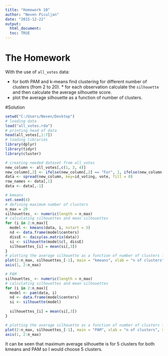 ---
title: "Homework 10"
author: "Neven Piculjan"
date: "2015-12-22"
output: 
  html_document:
  toc: TRUE
---
# The Homework
With the use of `all_votes` data:

* for both PAM and k-means find clustering for different number of clusters (from 2 to 20). * for each observation calculate the `silhouette` and then calculate the average silhouette score. 
* plot the average silhouette as a function of number of clusters.

#Solution
```{r, warning=FALSE, message=FALSE}
setwd("C:/Users/Neven/Desktop")
# loading data
load("all_votes.rda")
# printing head of data
head(all_votes[,1:7])
# loading libraries
library(dplyr)
library(tidyr)
library(cluster)

# creating needed dataset from all_votes
new_column <- all_votes[,c(1, 3, 4)]
new_column[,2] <- ifelse(new_column[,2] == "For", 1, ifelse(new_column[,2] == "Against", -1, 0))
data <- spread(new_column, key=id_voting, vote, fill = 0)
row_names <- data[,1]
data <- data[,-1]

# kmeans 
set.seed(4)
# defining maximum number of clusters
n_max = 20
silhouettes_ <- numeric(length = n_max)
# calculating silhouettes and mean silhouettes
for (i in 2:n_max){
  model <- kmeans(data, i, nstart = 3)
  nd <- data.frame(model$centers)
  dissE <- daisy(as.matrix(data)) 
  si <- silhouette(model$cl, dissE)
  silhouettes_[i] = mean(si[,3])
}
# plotting the average silhouette as a function of number of clusters for kmeans
plot(2:n_max, silhouettes_[-1], main = "kmeans", xlab = "n of clusters", ylab = "mean silhouette", type = "o", xaxt="n", las = 1)
axis(1, 2:n_max)

# PAM
silhouettes_ <- numeric(length = n_max)
# calculating silhouettes and mean silhouettes
for (i in 2:n_max){
  model <- pam(data, i)
  nd <- data.frame(model$centers)
  si <- silhouette(model)
  
  silhouettes_[i] = mean(si[,3])
}

# plotting the average silhouette as a function of number of clusters for PAM
plot(2:n_max, silhouettes_[-1], main = "PAM", xlab = "n of clusters", ylab = "mean silhouette", type = "o", xaxt="n", las = 1)
axis(1, 2:n_max)
```

It can be seen that maximum average silhouette is for 5 clusters for both kmeans and PAM so I would choose 5 clusters.
